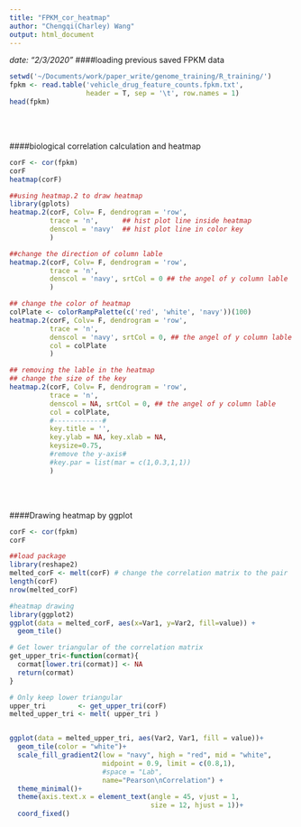 ```yaml
---
title: "FPKM_cor_heatmap"
author: "Chengqi(Charley) Wang"
output: html_document
---
```


*date: "2/3/2020"*
####loading previous saved FPKM data
```r
setwd('~/Documents/work/paper_write/genome_training/R_training/')
fpkm <- read.table('vehicle_drug_feature_counts.fpkm.txt',
                   header = T, sep = '\t', row.names = 1)
head(fpkm)
```
<br/><br/>

####biological correlation calculation and heatmap
```r
corF <- cor(fpkm)
corF
heatmap(corF)

##using heatmap.2 to draw heatmap
library(gplots)
heatmap.2(corF, Colv= F, dendrogram = 'row',
          trace = 'n',      ## hist plot line inside heatmap
          denscol = 'navy'  ## hist plot line in color key
          )

##change the direction of column lable
heatmap.2(corF, Colv= F, dendrogram = 'row',
          trace = 'n', 
          denscol = 'navy', srtCol = 0 ## the angel of y column lable
          )

## change the color of heatmap
colPlate <- colorRampPalette(c('red', 'white', 'navy'))(100)
heatmap.2(corF, Colv= F, dendrogram = 'row',
          trace = 'n',  
          denscol = 'navy', srtCol = 0, ## the angel of y column lable
          col = colPlate
          )

## removing the lable in the heatmap
## change the size of the key
heatmap.2(corF, Colv= F, dendrogram = 'row',
          trace = 'n',  
          denscol = NA, srtCol = 0, ## the angel of y column lable
          col = colPlate, 
          #------------#
          key.title = '',
          key.ylab = NA, key.xlab = NA,
          keysize=0.75, 
          #remove the y-axis#
          #key.par = list(mar = c(1,0.3,1,1))
          )
```
<br/><br/>

####Drawing heatmap by ggplot
```r
corF <- cor(fpkm)
corF

##load package
library(reshape2)
melted_corF <- melt(corF) # change the correlation matrix to the pair 
length(corF)
nrow(melted_corF)

#heatmap drawing
library(ggplot2)
ggplot(data = melted_corF, aes(x=Var1, y=Var2, fill=value)) + 
  geom_tile()     

# Get lower triangular of the correlation matrix
get_upper_tri<-function(cormat){
  cormat[lower.tri(cormat)] <- NA
  return(cormat)
}

# Only keep lower triangular
upper_tri        <- get_upper_tri(corF)
melted_upper_tri <- melt( upper_tri )


ggplot(data = melted_upper_tri, aes(Var2, Var1, fill = value))+
  geom_tile(color = "white")+
  scale_fill_gradient2(low = "navy", high = "red", mid = "white", 
                       midpoint = 0.9, limit = c(0.8,1), 
                       #space = "Lab", 
                       name="Pearson\nCorrelation") +
  theme_minimal()+ 
  theme(axis.text.x = element_text(angle = 45, vjust = 1, 
                                   size = 12, hjust = 1))+
  coord_fixed()



```



